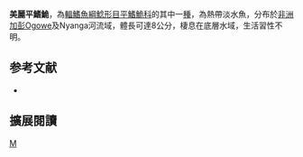 {{Speciesbox 
| taxon = Amphilius pulcher
| status = LC
| status_system = IUCN3.1
| authority = [[Pellegrin|Pellegrin]], 1929
| synonyms = *''Amphilius pulcher ephippiata'', Pellegrin, 1930
}}

'''美麗平鰭鮠'''，為[[輻鰭魚綱|輻鰭魚綱]][[鯰形目|鯰形目]][[平鰭鮠科|平鰭鮠科]]的其中一[[種|種]]，為熱帶淡水魚，分布於[[非洲|非洲]][[加彭|加彭]]Ogowe及Nyanga河流域，體長可達8公分，棲息在底層水域，生活習性不明。

==参考文献==
*{{FishBase_species|genus=Amphilius|species=pulcher|year=2014|month=10}}

== 擴展閱讀 ==
{{refbegin}}
{{wikispecies-inline|Amphilius pulcher|美麗平鰭鮠}}
{{refend}}
{{Taxonbar|from=Q593171}}

[[Category:平鰭鮠屬|M]]


{{魚類小作品}}